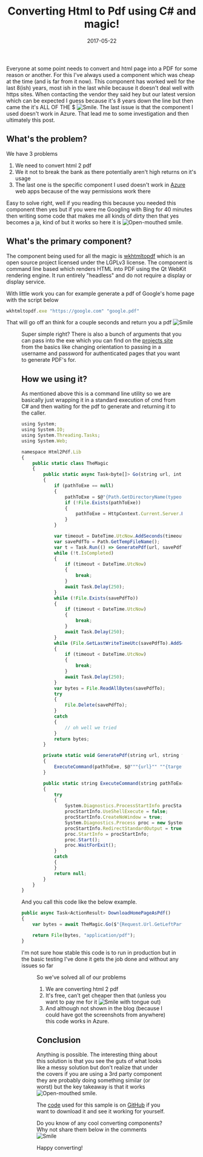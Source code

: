 ﻿---
title: 'Converting Html to Pdf using C# and magic!'
date: 2017-05-22
tags: ['Azure', 'Just Coding', 'GitHub Projects', 'Pdf-to-Html']
draft: false
summary: 'Everyone at some point needs to convert and html page into a PDF for some reason or another. For this I''ve always used a component which was cheap at the time (and is far from it now). This component has worked well for the last 8(ish) years, most ish in the last while because it doesn''t deal well with https sites. When contacting the vendor they said hey but our latest version which can be expected I guess because it''s 8 years down the line but then came the it''s ALL OF THE $ . The last issue is that the component I used doesn''t work in Azure. That lead me to some investigation and then ultimately this post.'
---


Everyone at some point needs to convert and html page into a PDF for some reason or another. For this I've always used a component which was cheap at the time (and is far from it now). This component has worked well for the last 8(ish) years, most ish in the last while because it doesn't deal well with https sites. When contacting the vendor they said hey but our latest version which can be expected I guess because it's 8 years down the line but then came the it's ALL OF THE $ ![Smile](https://gordonbeeming.com/images/emoticons/smile.svg). The last issue is that the component I used doesn't work in Azure. That lead me to some investigation and then ultimately this post.
 
## What's the problem?
 
We have 3 problems 
 
1. We need to convert html 2 pdf
2. We it not to break the bank as there potentially aren't high returns on it's usage
3. The last one is the specific component I used doesn't work in [Azure](https://go.beeming.net/1jyem8b) web apps because of the way permissions work there

Easy to solve right, well if you reading this because you needed this component then yes but if you were me Googling with Bing for 40 minutes then writing some code that makes me all kinds of dirty then that yes becomes a ja, kind of but it works so here it is ![Open-mouthed smile](https://gordonbeeming.com/images/emoticons/open-mouthed-smile.svg).
 
## What's the primary component?
 
The component being used for all the magic is [wkhtmltopdf](https://wkhtmltopdf.org/) which is an open source project licensed under the LGPLv3 license. The component is command line based which renders HTML into PDF using the Qt WebKit rendering engine. It run entirely "headless" and do not require a display or display service.
 
With little work you can for example generate a pdf of Google's home page with the script below


```javascript
wkhtmltopdf.exe "https://google.com" "google.pdf"
```


That will go off an think for a couple seconds and return you a pdf ![Smile](https://gordonbeeming.com/images/emoticons/smile.svg)
 
<Figure key="/images/fefb7f78c98a488d8523b530d999e313.png" src="/images/fefb7f78c98a488d8523b530d999e313.png" alt="image" width="0" height="0" caption="FILL THIS IN" />
 
Super simple right? There is also a bunch of arguments that you can pass into the exe which you can find on the [projects site](https://wkhtmltopdf.org/usage/wkhtmltopdf.txt) from the basics like changing orientation to passing in a username and password for authenticated pages that you want to generate PDF's for.
 
## How we using it?
 
As mentioned above this is a command line utility so we are basically just wrapping it in a standard execution of cmd from C# and then waiting for the pdf to generate and returning it to the caller.


```javascript
using System;
using System.IO;
using System.Threading.Tasks;
using System.Web;

namespace Html2Pdf.Lib
{
    public static class TheMagic
    {
        public static async Task<byte[]> Go(string url, int timeoutInSeconds = 30, string pathToExe = null)
        {
            if (pathToExe == null)
            {
                pathToExe = $@"{Path.GetDirectoryName(typeof(TheMagic).Assembly.Location)}\wkhtmltopdf.exe";
                if (!File.Exists(pathToExe))
                {
                    pathToExe = HttpContext.Current.Server.MapPath("~/bin/wkhtmltopdf.exe");
                }
            }

            var timeout = DateTime.UtcNow.AddSeconds(timeoutInSeconds);
            var savePdfTo = Path.GetTempFileName();
            var t = Task.Run(() => GeneratePdf(url, savePdfTo, pathToExe));
            while (!t.IsCompleted)
            {
                if (timeout < DateTime.UtcNow)
                {
                    break;
                }
                await Task.Delay(250);
            }
            while (!File.Exists(savePdfTo))
            {
                if (timeout < DateTime.UtcNow)
                {
                    break;
                }
                await Task.Delay(250);
            }
            while (File.GetLastWriteTimeUtc(savePdfTo).AddSeconds(2) >= DateTime.UtcNow)
            {
                if (timeout < DateTime.UtcNow)
                {
                    break;
                }
                await Task.Delay(250);
            }
            var bytes = File.ReadAllBytes(savePdfTo);
            try
            {
                File.Delete(savePdfTo);
            }
            catch
            {
                // oh well we tried
            }
            return bytes;
        }

        private static void GeneratePdf(string url, string targetLocation, string pathToExe)
        {
            ExecuteCommand(pathToExe, $@"""{url}"" ""{targetLocation}""");
        }

        public static string ExecuteCommand(string pathToExe, string args)
        {
            try
            {
                System.Diagnostics.ProcessStartInfo procStartInfo = new System.Diagnostics.ProcessStartInfo(pathToExe, args);
                procStartInfo.UseShellExecute = false;
                procStartInfo.CreateNoWindow = true;
                System.Diagnostics.Process proc = new System.Diagnostics.Process();
                procStartInfo.RedirectStandardOutput = true;
                proc.StartInfo = procStartInfo;
                proc.Start();
                proc.WaitForExit();
            }
            catch
            {
            }
            return null;
        }
    }
}
```


And you call this code like the below example.


```javascript
public async Task<ActionResult> DownloadHomePageAsPdf()
{
    var bytes = await TheMagic.Go($"{Request.Url.GetLeftPart(UriPartial.Authority)}/Home");

    return File(bytes, "application/pdf");
}
```


I'm not sure how stable this code is to run in production but in the basic testing I've done it gets the job done and without any issues so far
 
<Figure key="/images/f12c9e84888f4bb682d0ca6b6c59a081.png" src="/images/f12c9e84888f4bb682d0ca6b6c59a081.png" alt="image" width="0" height="0" caption="FILL THIS IN" />
 
So we've solved all of our problems
 
1. We are converting html 2 pdf
2. It's free, can't get cheaper then that (unless you want to pay me for it ![Smile with tongue out](https://gordonbeeming.com/images/emoticons/smile-with-tongue-out.svg))
3. And although not shown in the blog (because I could have got the screenshots from anywhere) this code works in Azure.

## Conclusion
 
Anything is possible. The interesting thing about this solution is that you see the guts of what looks like a messy solution but don't realize that under the covers if you are using a 3rd party component they are probably doing something similar (or worst) but the key takeaway is that it works ![Open-mouthed smile](https://gordonbeeming.com/images/emoticons/open-mouthed-smile.svg). 
 
The [code](https://go.beeming.net/2q4E50H) used for this sample is on [GitHub](https://go.beeming.net/1PnPzPb) if you want to download it and see it working for yourself.
 
Do you know of any cool converting components? Why not share them below in the comments ![Smile](https://gordonbeeming.com/images/emoticons/smile.svg)
 
Happy converting!

